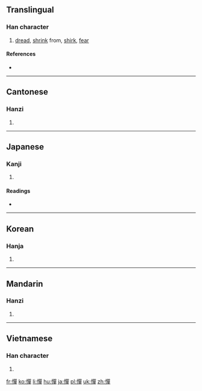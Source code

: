 {{also|惮}}
==Translingual==

===Han character===
{{Han char|rn=61|rad=心|as=12|sn=15|four=9605<sub>6</sub>|canj=心口口十 (PRRJ)|ids=⿰[[忄]][[單]]}}

# [[dread]], [[shrink]] from, [[shirk]], [[fear]]

====References====
* {{Han ref|kx=0403.010|dkj=11222|dj=0743.060|hdz=42354.080|uh=619A|ud=24986|bh=BCAA|bd=48298}}

----

==Cantonese==

===Hanzi===
{{yue-hanzi|jyut=[[daan6]]|y=daan6|sim=惮}}

# {{defn|lang=yue|sort=心12}}

----

==Japanese==

===Kanji===
{{ja-kanji|grade=|rs=心12}}

# {{defn|lang=ja|sort=心12}}

====Readings====
* {{ja-readings|on=[[たん]] (tan), [[た]] (ta), [[だん]] (dan)|kun=[[はばかる]] (habakaru), [[はばかり]] (habakari)}}

----

==Korean==

===Hanja===
{{ko-hanja|hangeul=탄|eumhun=|rv=tan|mr=t'an|y=than}}

# {{defn|lang=ko|sort=心12}}

----

==Mandarin==

===Hanzi===
{{cmn-hanzi|sim=惮|pin=[[dàn]] ([[dan4]])|wg=tan<sup>4</sup>}}

# {{defn|lang=cmn|sort=心12}}

----

==Vietnamese==

===Han character===
{{vi-hantu|[[dạn]], [[đạn]], [[đặn]]|rs=心12}}

# {{defn|lang=vi|sort=心12}}

[[fr:憚]]
[[ko:憚]]
[[li:憚]]
[[hu:憚]]
[[ja:憚]]
[[pl:憚]]
[[uk:憚]]
[[zh:憚]]